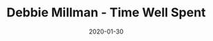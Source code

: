 ---
slug: debbie-millman-time-well-spent
title: "Debbie Millman - Time Well Spent"
description: A short reflection on user experience and design.
date: 2020-01-30
readingTime: 1
---
